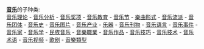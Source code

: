 '''[[:Category:音乐|音乐]]'''的子种类:<br>

[[:Category:音乐理论|音乐理论]] - [[:Category:音乐分析|音乐分析]] - [[:Category:音乐奖项|音乐奖项]] - [[:Category:音乐教育|音乐教育]] - [[:Category:音乐节|音乐节]] - [[:Category:樂曲形式|樂曲形式]] - [[:音乐流派|音乐流派]] - [[:Category:音乐团体|音乐团体]] - [[:Category:音乐史|音乐史]] - [[:Category:音乐图片|音乐图片]] - [[:Category:音乐产业|音乐产业]] - [[:Category:乐器|乐器]] - [[:Category:音樂出版物|音乐刊物]] - [[:Category:音乐语言|音乐语言]] - [[:Category:音乐事件|音乐事件]] - [[:Category:音乐家|音乐家]] - [[:Category:音乐学|音乐学]] - [[:Category:民族音乐|民族音乐]] - [[:Category:音樂相關職業|音樂職業]] - [[:Category:音乐作品|音乐作品]] - [[:Category:音乐技巧|音乐技巧]] - [[:Category:音乐技术|音乐技术]] - [[:Category:音乐术语|音乐术语]] - [[:Category:音樂影片|音乐视频]] - [[:Category:歌剧|歌剧]] - [[:category:音樂類型|音樂類型]]
